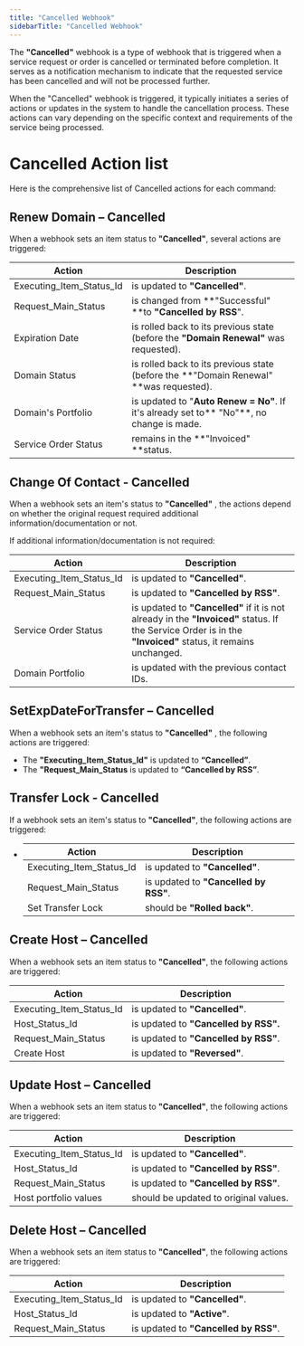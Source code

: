 ```yaml
---
title: "Cancelled Webhook"
sidebarTitle: "Cancelled Webhook"
---
```



The **"Cancelled"** webhook is a type of webhook that is triggered when a service request or order is cancelled or terminated before completion. It serves as a notification mechanism to indicate that the requested service has been cancelled and will not be processed further.

When the "Cancelled" webhook is triggered, it typically initiates a series of actions or updates in the system to handle the cancellation process. These actions can vary depending on the specific context and requirements of the service being processed. 
# Cancelled Action list
Here is the comprehensive list of Cancelled actions for each command:

## Renew Domain – Cancelled

When a webhook sets an item status to **"Cancelled"**, several actions are triggered:

| Action                   | Description                                                                              |
| ------------------------ | ---------------------------------------------------------------------------------------- |
| Executing_Item_Status_Id | is updated to **"Cancelled"**.                                                           |
| Request_Main_Status      | is changed from **"Successful" **to **"Cancelled by RSS**".                              |
| Expiration Date          | is rolled back to its previous state (before the **"Domain Renewal"** was requested).    |
| Domain Status            | is rolled back to its previous state (before the **"Domain Renewal" **was requested).    |
| Domain's Portfolio       | is updated to "**Auto Renew = No"**. If it's already set to** "No"**, no change is made. |
| Service Order Status     | remains in the **"Invoiced" **status.                                                    |

## Change Of Contact - Cancelled

When a webhook sets an item's status to **"Cancelled"** , the actions depend on whether the original request required additional information/documentation or not.

If additional information/documentation is not required:

| Action                   | Description                                                                                                                                                  |
| ------------------------ | ------------------------------------------------------------------------------------------------------------------------------------------------------------ |
| Executing_Item_Status_Id | is updated to **"Cancelled"**.                                                                                                                               |
| Request_Main_Status      | is updated to **"Cancelled by RSS"**.                                                                                                                        |
| Service Order Status     | is updated to **"Cancelled"** if it is not already in the **"Invoiced"** status. If the Service Order is in the **"Invoiced"** status, it remains unchanged. |
| Domain Portfolio         | is updated with the previous contact IDs.                                                                                                                    |

## SetExpDateForTransfer – Cancelled
When a webhook sets an item's status to **"Cancelled"** , the following actions are triggered:
- The **"Executing_Item_Status_Id"** is updated to **“Cancelled”**.
- The **"Request_Main_Status** is updated to **“Cancelled by RSS”**.

## Transfer Lock - Cancelled

If a webhook sets an item's status to **"Cancelled"**, the following actions are triggered:

- | Action                   | Description                           |
  | ------------------------ | ------------------------------------- |
  | Executing_Item_Status_Id | is updated to **"Cancelled"**.        |
  | Request_Main_Status      | is updated to **"Cancelled by RSS"**. |
  | Set Transfer Lock        | should be **"Rolled back"**.          |

## Create Host – Cancelled

When a webhook sets an item status to **"Cancelled"**, the following actions are triggered:

| Action                   | Description                           |
| ------------------------ | ------------------------------------- |
| Executing_Item_Status_Id | is updated to **"Cancelled"**.        |
| Host_Status_Id           | is updated to **"Cancelled by RSS".** |
| Request_Main_Status      | is updated to **"Cancelled by RSS"**. |
| Create Host              | is updated to **"Reversed"**.         |

## Update Host – Cancelled

When a webhook sets an item status to **"Cancelled"**, the following actions are triggered:

| Action                   | Description                           |
| ------------------------ | ------------------------------------- |
| Executing_Item_Status_Id | is updated to **"Cancelled"**.        |
| Host_Status_Id           | is updated to **"Cancelled by RSS"**. |
| Request_Main_Status      | is updated to **"Cancelled by RSS"**. |
| Host portfolio values    | should be updated to original values. |

## Delete Host – Cancelled

When a webhook sets an item status to **"Cancelled"**, the following actions are triggered:

| Action                   | Description                           |
| ------------------------ | ------------------------------------- |
| Executing_Item_Status_Id | is updated to **"Cancelled"**.        |
| Host_Status_Id           | is updated to **"Active"**.           |
| Request_Main_Status      | is updated to **"Cancelled by RSS"**. |